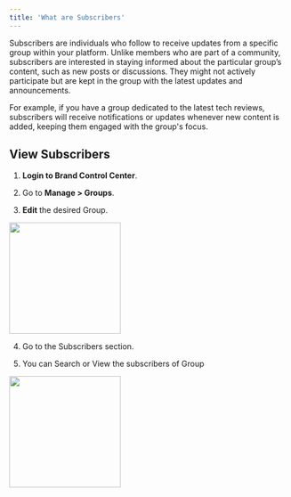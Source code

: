 ```yaml
---
title: 'What are Subscribers'
---
```


Subscribers are individuals who follow to receive updates from a specific group within your platform. Unlike members who are part of a community, subscribers are interested in staying informed about the particular group’s content, such as new posts or discussions. They might not actively participate but are kept in the group with the latest updates and announcements.

For example, if you have a group dedicated to the latest tech reviews, subscribers will receive notifications or updates whenever new content is added, keeping them engaged with the group's focus.

## View Subscribers

1.  **Login to Brand Control Center**.
    
2.  Go to **Manage > Groups**.
    
3.  **Edit** the desired Group.

<img height="200" src="/visual-aids/retail_media/build/what_are_subscribers/1.jpg" />

4.  Go to the Subscribers section.
    
5.  You can Search or View the subscribers of Group
    
<img height="200" src="/visual-aids/retail_media/build/what_are_subscribers/2.jpg" />
